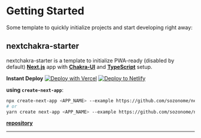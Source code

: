 # Getting Started

Some template to quickly initialize projects and start developing right away:

## nextchakra-starter

nextchakra-starter is a template to initialize PWA-ready (disabled by default) [**Next.js**](https://nextjs.org/) app with [**Chakra-UI**](https://chakra-ui.com/) and [**TypeScript**](https://www.typescriptlang.org/) setup.


**Instant Deploy**
[![Deploy with Vercel](https://vercel.com/button)](https://vercel.com/import/git?s=https://github.com/sozonome/nextchakra-starter) [![Deploy to Netlify](https://www.netlify.com/img/deploy/button.svg)](https://app.netlify.com/start/deploy?repository=https://github.com/sozonome/nextchakra-starter)

**using `create-next-app`**:
```bash
npx create-next-app <APP_NAME> --example https://github.com/sozonome/nextchakra-starter
# or 
yarn create next-app <APP_NAME> --example https://github.com/sozonome/nextchakra-starter
```

[**repository**](https://github.com/sozonome/nextchakra-starter)

---